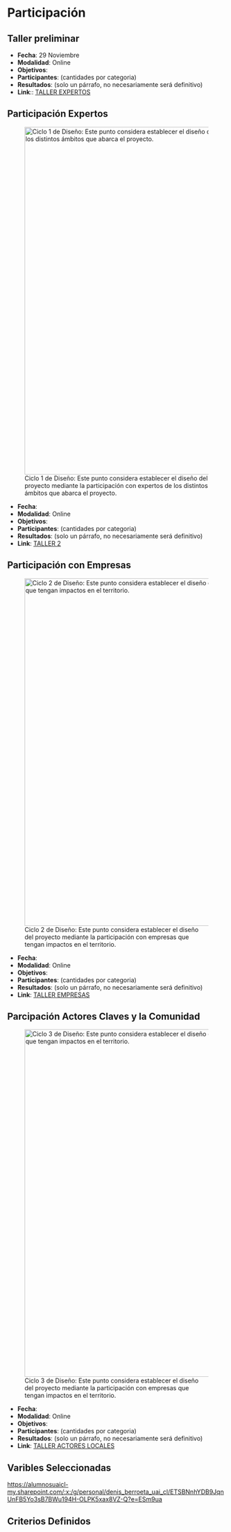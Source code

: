 # Participación {#sec-part}


## Taller preliminar 


- **Fecha**: 29 Noviembre
- **Modalidad**: Online
- **Objetivos**: 
- **Participantes**: (cantidades por categoria)
- **Resultados**: (solo un párrafo, no necesariamente será definitivo)
- **Link**:: [TALLER EXPERTOS](https://alumnosuaicl.sharepoint.com/:f:/s/Investigacin_equipo/EjUP98F141xJsOwmujBXsFQBSNNOwvYyLJzZbvK1pKA-pw?e=BmE7Sm)




## Participación Expertos 


![Ciclo 1 de Diseño: Este punto considera establecer el diseño del proyecto mediante la participación con expertos de los distintos ámbitos que abarca el proyecto.](images/cliclo_diseno.png){fig-align="center" width="800"}

- **Fecha**:
- **Modalidad**: Online
- **Objetivos**: 
- **Participantes**: (cantidades por categoria)
- **Resultados**: (solo un párrafo, no necesariamente será definitivo)
- **Link**: [TALLER 2](https://alumnosuaicl.sharepoint.com/:f:/s/Investigacin_equipo/Et2SS93tlupOqZCCIjHCEoQBH34Eli23347Ht3aICEi7ZQ?e=UlqGVA)




## Participación con Empresas


![Ciclo 2 de Diseño: Este punto considera establecer el diseño del proyecto mediante la participación con empresas que tengan impactos en el territorio.](images/ciclo_diseno2.png){fig-align="center" width="800"}

- **Fecha**:
- **Modalidad**: Online
- **Objetivos**: 
- **Participantes**: (cantidades por categoria)
- **Resultados**: (solo un párrafo, no necesariamente será definitivo)
- **Link**: [TALLER EMPRESAS](https://alumnosuaicl.sharepoint.com/:f:/s/Investigacin_equipo/EnWMr_Zk9nlDvhG_XSvYwx8BZbVHPzw4bmL0pKtU5YQANA?e=oWpJTv)


## Parcipación Actores Claves y la Comunidad

![Ciclo 3 de Diseño: Este punto considera establecer el diseño del proyecto mediante la participación con empresas que tengan impactos en el territorio.](images/ciclo_diseno3.png){fig-align="center" width="800"}



- **Fecha**:
- **Modalidad**: Online
- **Objetivos**: 
- **Participantes**: (cantidades por categoria)
- **Resultados**: (solo un párrafo, no necesariamente será definitivo)
- **Link**: [TALLER ACTORES LOCALES](https://alumnosuaicl.sharepoint.com/:f:/s/Investigacin_equipo/EqQ8RHatnPlIk0fZVyjRRiIBPKW08HEEHp6cFiEB-J0f6Q?e=ov6hEL)


## Varibles Seleccionadas

[https://alumnosuaicl-my.sharepoint.com/:x:/g/personal/denis_berroeta_uai_cl/ETSBNnhYDB9JqnUnFB5Yo3sB7BWu194H-OLPK5xax8VZ-Q?e=ESm9ua](https://alumnosuaicl-my.sharepoint.com/:x:/g/personal/denis_berroeta_uai_cl/ETSBNnhYDB9JqnUnFB5Yo3sB7BWu194H-OLPK5xax8VZ-Q?e=ESm9ua)


## Criterios Definidos


